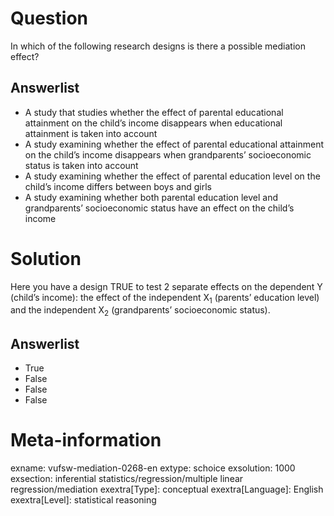 Question
========
In which of the following research designs is there a possible mediation effect?

Answerlist
----------
* A study that studies whether the effect of parental educational attainment on the child's income disappears when educational attainment is taken into account
* A study examining whether the effect of parental educational attainment on the child's income disappears when grandparents' socioeconomic status is taken into account
* A study examining whether the effect of parental education level on the child's income differs between boys and girls
* A study examining whether both parental education level and grandparents' socioeconomic status have an effect on the child's income

Solution
========
Here you have a design TRUE to test 2 separate effects on the dependent Y (child's income): the effect of the independent X<sub>1</sub> (parents' education level) and the independent X<sub>2</sub> (grandparents' socioeconomic status).


Answerlist
----------
* True
* False
* False
* False

Meta-information
================
exname: vufsw-mediation-0268-en
extype: schoice
exsolution: 1000
exsection: inferential statistics/regression/multiple linear regression/mediation
exextra[Type]: conceptual
exextra[Language]: English
exextra[Level]: statistical reasoning

